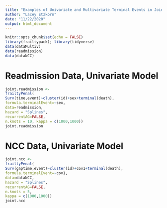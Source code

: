 ```yaml
---
title: "Examples of Univariate and Multivariate Terminal Events in Joint Model"
author: "Lacey Etzkorn"
date: "11/22/2020"
output: html_document
---
```


```r
knitr::opts_chunk$set(echo = FALSE)
library(frailtypack); library(tidyverse)
data(dataMultiv)
data(readmission)
data(dataNCC)
```


# Readmission Data, Univariate Model

```r
joint.readmission <- 
frailtyPenal(
Surv(time,event)~cluster(id)+sex+terminal(death),
formula.terminalEvent=~sex,
data=readmission,
hazard = "Splines",
recurrentAG=FALSE,
n.knots = 10, kappa = c(1000,1000))
joint.readmission
```


# NCC Data, Univariate Model

```r
joint.ncc <- 
frailtyPenal(
Surv(gaptime,event)~cluster(id)+cov1+terminal(death),
formula.terminalEvent=~cov1,
data=dataNCC,
hazard = "Splines",
recurrentAG=FALSE,
n.knots = 5, 
kappa = c(1000,1000))
joint.ncc
```
